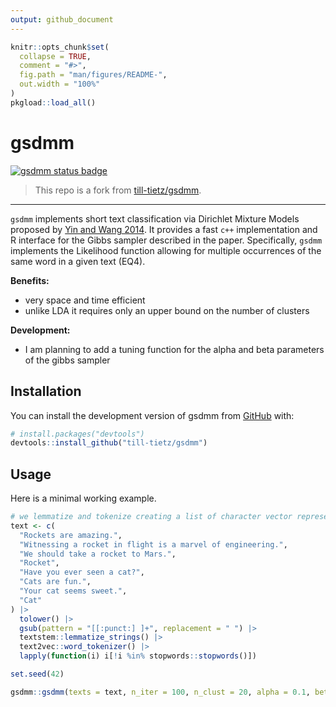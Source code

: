 ```yaml
---
output: github_document
---
```


<!-- README.md is generated from README.Rmd. Please edit that file -->

```r
knitr::opts_chunk$set(
  collapse = TRUE,
  comment = "#>",
  fig.path = "man/figures/README-",
  out.width = "100%"
)
pkgload::load_all()
```

# gsdmm

<!-- badges: start -->
[![gsdmm status badge](https://paithiov909.r-universe.dev/badges/gsdmm)](https://paithiov909.r-universe.dev/gsdmm)
<!-- badges: end -->

> This repo is a fork from [till-tietz/gsdmm](https://github.com/till-tietz/gsdmm).

---

`gsdmm` implements short text classification via Dirichlet Mixture Models proposed by [Yin and Wang 2014](https://www.semanticscholar.org/paper/A-dirichlet-multinomial-mixture-model-based-for-Yin-Wang/d03ca28403da15e75bc3e90c21eab44031257e80?p2df). It provides a fast `c++` implementation and R interface for the Gibbs sampler described in the paper. Specifically, `gsdmm` implements the Likelihood function allowing for multiple occurrences of the same word in a given text (EQ4).

**Benefits:** \

- very space and time efficient
- unlike LDA it requires only an upper bound on the number of clusters

**Development:** \

- I am planning to add a tuning function for the alpha and beta parameters of the gibbs sampler

## Installation

You can install the development version of gsdmm from [GitHub](https://github.com/) with:

``` r
# install.packages("devtools")
devtools::install_github("till-tietz/gsdmm")
```

## Usage

Here is a minimal working example.

```r
# we lemmatize and tokenize creating a list of character vector representing each text
text <- c(
  "Rockets are amazing.",
  "Witnessing a rocket in flight is a marvel of engineering.",
  "We should take a rocket to Mars.",
  "Rocket",
  "Have you ever seen a cat?",
  "Cats are fun.",
  "Your cat seems sweet.",
  "Cat"
) |>
  tolower() |>
  gsub(pattern = "[[:punct:] ]+", replacement = " ") |>
  textstem::lemmatize_strings() |>
  text2vec::word_tokenizer() |>
  lapply(function(i) i[!i %in% stopwords::stopwords()])

set.seed(42)

gsdmm::gsdmm(texts = text, n_iter = 100, n_clust = 20, alpha = 0.1, beta = 0.2, progress = FALSE)
```
